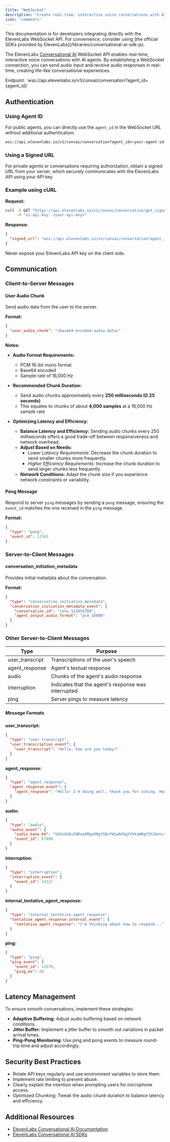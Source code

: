 ```yaml
---
title: "WebSocket"
description: "Create real-time, interactive voice conversations with AI agents"
icon: "comments"
---
```


<Note>
  This documentation is for developers integrating directly with the ElevenLabs
  WebSocket API. For convenience, consider using [the official SDKs provided by
  ElevenLabs](/libraries/conversational-ai-sdk-js).
</Note>

The ElevenLabs [Conversational AI](https://elevenlabs.io/conversational-ai) WebSocket API enables real-time, interactive voice conversations with AI agents. By establishing a WebSocket connection, you can send audio input and receive audio responses in real-time, creating life-like conversational experiences.

<Note>
  Endpoint: `wss://api.elevenlabs.io/v1/convai/conversation?agent_id={agent_id}`
</Note>

## Authentication

### Using Agent ID

For public agents, you can directly use the `agent_id` in the WebSocket URL without additional authentication:

```bash
wss://api.elevenlabs.io/v1/convai/conversation?agent_id=<your-agent-id>
```

### Using a Signed URL

For private agents or conversations requiring authorization, obtain a signed URL from your server, which securely communicates with the ElevenLabs API using your API key.

### Example using cURL

**Request:**

```bash
curl -X GET "https://api.elevenlabs.io/v1/convai/conversation/get_signed_url?agent_id=<your-agent-id>" \
     -H "xi-api-key: <your-api-key>"
```

**Response:**

```json
{
  "signed_url": "wss://api.elevenlabs.io/v1/convai/conversation?agent_id=<your-agent-id>&token=<token>"
}
```

<Warning>Never expose your ElevenLabs API key on the client side.</Warning>

## Communication

### Client-to-Server Messages

#### User Audio Chunk

Send audio data from the user to the server.

**Format:**

```json
{
  "user_audio_chunk": "<base64-encoded-audio-data>"
}
```

**Notes:**

- **Audio Format Requirements:**

  - PCM 16-bit mono format
  - Base64 encoded
  - Sample rate of 16,000 Hz

- **Recommended Chunk Duration:**

  - Send audio chunks approximately every **250 milliseconds (0.25 seconds)**
  - This equates to chunks of about **4,000 samples** at a 16,000 Hz sample rate

- **Optimizing Latency and Efficiency:**
  - **Balance Latency and Efficiency:** Sending audio chunks every 250 milliseconds offers a good trade-off between responsiveness and network overhead.
  - **Adjust Based on Needs:**
    - _Lower Latency Requirements:_ Decrease the chunk duration to send smaller chunks more frequently.
    - _Higher Efficiency Requirements:_ Increase the chunk duration to send larger chunks less frequently.
  - **Network Conditions:** Adapt the chunk size if you experience network constraints or variability.

#### Pong Message

Respond to server `ping` messages by sending a `pong` message, ensuring the `event_id` matches the one received in the `ping` message.

**Format:**

```json
{
  "type": "pong",
  "event_id": 12345
}
```

### Server-to-Client Messages

#### conversation_initiation_metadata

Provides initial metadata about the conversation.

**Format:**

```json
{
  "type": "conversation_initiation_metadata",
  "conversation_initiation_metadata_event": {
    "conversation_id": "conv_123456789",
    "agent_output_audio_format": "pcm_16000"
  }
}
```

### Other Server-to-Client Messages

| Type            | Purpose                                             |
| --------------- | --------------------------------------------------- |
| user_transcript | Transcriptions of the user's speech                 |
| agent_response  | Agent's textual response                            |
| audio           | Chunks of the agent's audio response                |
| interruption    | Indicates that the agent's response was interrupted |
| ping            | Server pings to measure latency                     |

##### Message Formats

**user_transcript:**

```json
{
  "type": "user_transcript",
  "user_transcription_event": {
    "user_transcript": "Hello, how are you today?"
  }
}
```

**agent_response:**

```json
{
  "type": "agent_response",
  "agent_response_event": {
    "agent_response": "Hello! I'm doing well, thank you for asking. How can I assist you today?"
  }
}
```

**audio:**

```json
{
  "type": "audio",
  "audio_event": {
    "audio_base_64": "SGVsbG8sIHRoaXMgaXMgYSBzYW1wbGUgYXVkaW8gY2h1bms=",
    "event_id": 67890
  }
}
```

**interruption:**

```json
{
  "type": "interruption",
  "interruption_event": {
    "event_id": 54321
  }
}
```

**internal_tentative_agent_response:**

```json
{
  "type": "internal_tentative_agent_response",
  "tentative_agent_response_internal_event": {
    "tentative_agent_response": "I'm thinking about how to respond..."
  }
}
```

**ping:**

```json
{
  "type": "ping",
  "ping_event": {
    "event_id": 13579,
    "ping_ms": 50
  }
}
```

## Latency Management

To ensure smooth conversations, implement these strategies:

- **Adaptive Buffering:** Adjust audio buffering based on network conditions.
- **Jitter Buffer:** Implement a jitter buffer to smooth out variations in packet arrival times.
- **Ping-Pong Monitoring:** Use ping and pong events to measure round-trip time and adjust accordingly.

## Security Best Practices

- Rotate API keys regularly and use environment variables to store them.
- Implement rate limiting to prevent abuse.
- Clearly explain the intention when prompting users for microphone access.
- Optimized Chunking: Tweak the audio chunk duration to balance latency and efficiency.

## Additional Resources

- [ElevenLabs Conversational AI Documentation](https://elevenlabs.io/docs/conversational-ai/overview)
- [ElevenLabs Conversational AI SDKs](https://elevenlabs.io/docs/conversational-ai/client-sdk)
